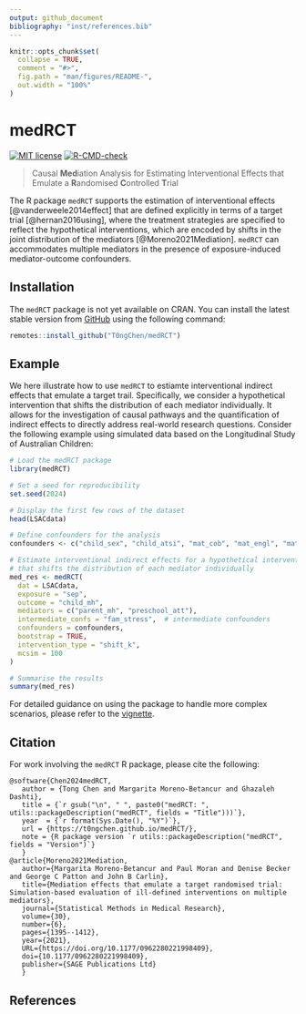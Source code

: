 ```yaml
---
output: github_document
bibliography: "inst/references.bib"
---
```


<!-- README.md is generated from README.Rmd. Please edit that file -->

```r
knitr::opts_chunk$set(
  collapse = TRUE,
  comment = "#>",
  fig.path = "man/figures/README-",
  out.width = "100%"
)
```

# medRCT

<!-- badges: start -->
[![MIT license](http://img.shields.io/badge/license-MIT-brightgreen.svg)](http://opensource.org/licenses/MIT)
[![R-CMD-check](https://github.com/T0ngChen/medRCT/actions/workflows/R-CMD-check.yaml/badge.svg)](https://github.com/T0ngChen/medRCT/actions/workflows/R-CMD-check.yaml)
<!-- badges: end -->

> Causal **Med**iation Analysis for Estimating Interventional Effects that Emulate a **R**andomised **C**ontrolled **T**rial

The R package `medRCT` supports the estimation of interventional effects [@vanderweele2014effect] that are defined explicitly in terms of a target trial [@hernan2016using], where the treatment strategies are specified to reflect the hypothetical interventions, which are encoded by shifts in the joint distribution of the mediators [@Moreno2021Mediation]. `medRCT` can accommodates multiple mediators in the presence of exposure-induced mediator-outcome confounders.  

## Installation

The `medRCT` package is not yet available on CRAN. You can install the latest stable version from [GitHub](https://github.com/T0ngChen/medRCT) using the following command:

``` r
remotes::install_github("T0ngChen/medRCT")
```

## Example

We here illustrate how to use `medRCT` to estiamte interventional indirect effects that emulate a target trail. Specifically, we consider a hypothetical intervention that shifts the distribution of each mediator individually. It allows for the investigation of causal pathways and the quantification of indirect effects to directly address real-world research questions. Consider the following example using simulated data based on the Longitudinal Study of Australian Children:


```r
# Load the medRCT package
library(medRCT)

# Set a seed for reproducibility
set.seed(2024)

# Display the first few rows of the dataset
head(LSACdata)

# Define confounders for the analysis
confounders <- c("child_sex", "child_atsi", "mat_cob", "mat_engl", "mat_age")

# Estimate interventional indirect effects for a hypothetical intervention
# that shifts the distribution of each mediator individually
med_res <- medRCT(
  dat = LSACdata,                      
  exposure = "sep",                    
  outcome = "child_mh",                
  mediators = c("parent_mh", "preschool_att"), 
  intermediate_confs = "fam_stress",  # intermediate confounders 
  confounders = confounders,           
  bootstrap = TRUE,                    
  intervention_type = "shift_k",       
  mcsim = 100                          
)

# Summarise the results
summary(med_res)
```

For detailed guidance on using the package to handle more complex scenarios, please refer to the [vignette](https://t0ngchen.github.io/medRCT/articles/intro.html).

## Citation

For work involving the `medRCT` R package, please cite the following:

    @software{Chen2024medRCT,
       author = {Tong Chen and Margarita Moreno-Betancur and Ghazaleh Dashti},
       title = {`r gsub("\n", " ", paste0("medRCT: ", utils::packageDescription("medRCT", fields = "Title")))`},
       year  = {`r format(Sys.Date(), "%Y")`},
       url = {https://t0ngchen.github.io/medRCT/},
       note = {R package version `r utils::packageDescription("medRCT", fields = "Version")`}
       }
    @article{Moreno2021Mediation,
       author={Margarita Moreno-Betancur and Paul Moran and Denise Becker and George C Patton and John B Carlin},
       title={Mediation effects that emulate a target randomised trial: Simulation-based evaluation of ill-defined interventions on multiple mediators},
       journal={Statistical Methods in Medical Research},
       volume={30},
       number={6},
       pages={1395--1412},
       year={2021},
       URL={https://doi.org/10.1177/0962280221998409},
       doi={10.1177/0962280221998409},
       publisher={SAGE Publications Ltd}
       }    


## References
